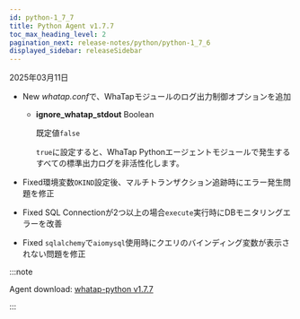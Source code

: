 ```yaml
---
id: python-1_7_7
title: Python Agent v1.7.7
toc_max_heading_level: 2
pagination_next: release-notes/python/python-1_7_6
displayed_sidebar: releaseSidebar
---
```


2025年03月11日

- <Status priority='1'>New</Status> *whatap.conf*で、WhaTapモジュールのログ出力制御オプションを追加

  - **ignore_whatap_stdout** <span class='type'>Boolean</span>

    既定値`false`

    `true`に設定すると、WhaTap Pythonエージェントモジュールで発生するすべての標準出力ログを非活性化します。

- <Status priority='0'>Fixed</Status>環境変数`OKIND`設定後、マルチトランザクション追跡時にエラー発生問題を修正

- <Status priority='0'>Fixed</Status> SQL Connectionが2つ以上の場合`execute`実行時にDBモニタリングエラーを改善

- <Status priority='0'>Fixed</Status> `sqlalchemy`で`aiomysql`使用時にクエリのバインディング変数が表示されない問題を修正

:::note

Agent download: [whatap-python v1.7.7](https://pypi.org/project/whatap-python/1.7.7/)

:::
